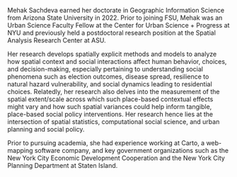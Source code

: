 Mehak Sachdeva earned her doctorate in Geographic Information Science from Arizona State University in 2022. Prior to joining FSU, Mehak was an Urban Science Faculty Fellow at the Center for Urban Science + Progress at NYU and previously held a postdoctoral research position at the Spatial Analysis Research Center at ASU.

Her research develops spatially explicit methods and models to analyze how spatial context and social interactions affect human behavior, choices, and decision-making, especially pertaining to understanding social phenomena such as election outcomes, disease spread, resilience to natural hazard vulnerability, and social dynamics leading to residential choices. Relatedly, her research also delves into the measurement of the spatial extent/scale across which such place-based contextual effects might vary and how such spatial variances could help inform tangible, place-based social policy interventions. Her research hence lies at the intersection of spatial statistics, computational social science, and urban planning and social policy.

Prior to pursuing academia, she had experience working at Carto, a web-mapping software company, and key government organizations such as the New York City Economic Development Cooperation and the New York City Planning Department at Staten Island.

